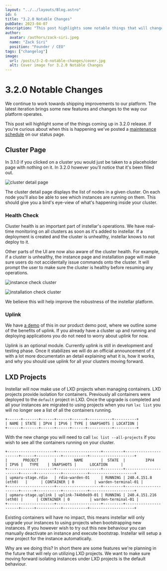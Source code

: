 ```yaml
---
layout: "../../layouts/Blog.astro"
id: 6
title: "3.2.0 Notable Changes"
pubDate: 2023-04-07
description: "This post highlights some notable things that will change in version 3.2.0 of our platform."
author:
  avatar: /authors/zack-siri.jpeg
  name: "Zack Siri"
  position: "Founder / CEO"
tags: ["changelog"]
image:
  url: /posts/3-2-0-notable-changes/cover.jpg
  alt: Cover image for 3.2.0 Notable Changes
---
```


# 3.2.0 Notable Changes

We continue to work towards shipping improvements to our platform. The latest iteration brings some new features and changes to the way our platform operates.

This post will highlight some of the things coming up in 3.2.0 release. If you're curious about when this is happening we've posted a [maintenance schedule](https://status.instellar.app/maintenance) on our status page.

## Cluster Page

In 3.1.0 if you clicked on a cluster you would just be taken to a placeholder page with nothing on it. In 3.2.0 however you'll notice that it's been filled out.

![cluster detail page](/posts/3-2-0-notable-changes/cluster-detail.jpg)

The cluster detail page displays the list of nodes in a given cluster. On each node you'll also be able to see which instances are running on them. This should give you a bird's eye-view of what's happening inside your cluster.

### Health Check

Cluster health is an important part of instellar's operations. We have real-time monitoring on all clusters as soon as it's added to instellar. If a deployment is created and the cluster is unhealthy, instellar knows to not deploy to it.

Other parts of the UI are now also aware of the cluster health. For example, if a cluster is unhealthy, the instance page and installation page will make sure users do not accidentally issue commands onto the cluster. It will prompt the user to make sure the cluster is healthy before resuming any operations.

![instance check cluster](/posts/3-2-0-notable-changes/instance-check-cluster.jpg)

![installation check cluster](/posts/3-2-0-notable-changes/installation-check-cluster.jpg)

We believe this will help improve the robustness of the instellar platform.

### Uplink

We have [a demo](/posts/instellar-product-demo) of this in our product demo post, where we outline some of the benefits of uplink. If you already have a cluster up and running and deploying applications you do not need to worry about uplink for now.

Uplink is an optional module. Currently uplink is still in development and testing phase. Once it stabilizes we will do an official announcement of it with a lot more documentatin an detail explaining what it is, how it works, and why you should use uplink for all your clusters moving forward.

## LXD Projects

Instellar will now make use of LXD projects when managing containers. LXD projects provide isolation for containers. Previously all containers were deployed to the `default` project in LXD. Once the upgrade is completed and all your instances are migrated to using projects when you run `lxc list` you will no longer see a list of all the containers running.

```shell
+------+-------+------+------+------+-----------+----------+
| NAME | STATE | IPV4 | IPV6 | TYPE | SNAPSHOTS | LOCATION |
+------+-------+------+------+------+-----------+----------+
```


With the new change you will need to call `lxc list --all-projects` if you wish to see all the containers running on your cluster.

```shell
+---------------------+--------------------+---------+----------------------+------+-----------+-----------+--------------------+
|       PROJECT       |        NAME        |  STATE  |         IPV4         | IPV6 |   TYPE    | SNAPSHOTS |      LOCATION      |
+---------------------+--------------------+---------+----------------------+------+-----------+-----------+--------------------+
| upmaru-stage.rdio   | rdio-warden-01     | RUNNING | 240.4.151.8 (eth0)   |      | CONTAINER | 0         | warden-terminal-01 |
+---------------------+--------------------+---------+----------------------+------+-----------+-----------+--------------------+
| upmaru-stage.uplink | uplink-744b0e89-01 | RUNNING | 240.4.151.216 (eth0) |      | CONTAINER | 0         | warden-terminal-01 |
+---------------------+--------------------+---------+----------------------+------+-----------+-----------+--------------------+
```

Existing containers will have no impact, this means instellar will only upgrade your instances to using projects when bootstrapping new instances. If you however wish to try out this new behaviour you can manually deactivate an instance and execute bootstrap. Instellar will setup a new project for the instance automatically.

Why are we doing this? In short there are some features we're planning in the future that will rely on utilizing LXD projects. We want to make sure moving forward isolating instances under LXD projects is the default behaviour.


